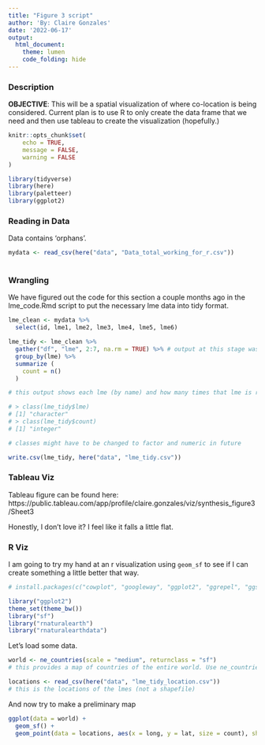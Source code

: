 ```yaml
---
title: "Figure 3 script"
author: 'By: Claire Gonzales'
date: '2022-06-17'
output: 
  html_document: 
    theme: lumen
    code_folding: hide
---
```


### Description

**OBJECTIVE**: This will be a spatial visualization of where co-location is being considered. Current plan is to use R to only create the data frame that we need and then use tableau to create the visualization (hopefully.)


```r
knitr::opts_chunk$set(
	echo = TRUE,
	message = FALSE,
	warning = FALSE
)

library(tidyverse)
library(here)
library(paletteer)
library(ggplot2)

```


### Reading in Data

Data contains 'orphans'. 

```r
mydata <- read_csv(here("data", "Data_total_working_for_r.csv"))
  
```

### Wrangling

We have figured out the code for this section a couple months ago in the lme_code.Rmd script to put the necessary lme data into tidy format.

```r
lme_clean <- mydata %>% 
  select(id, lme1, lme2, lme3, lme4, lme5, lme6)

lme_tidy <- lme_clean %>% 
  gather("df", "lme", 2:7, na.rm = TRUE) %>% # output at this stage was QC'd to make sure that the code worked (it did!)
  group_by(lme) %>% 
  summarize (
    count = n()
  )

# this output shows each lme (by name) and how many times that lme is referenced in the literature. North Sea far in the lead, being mentioned 34 times. 

# > class(lme_tidy$lme)
# [1] "character"
# > class(lme_tidy$count)
# [1] "integer"

# classes might have to be changed to factor and numeric in future
```

```r
write.csv(lme_tidy, here("data", "lme_tidy.csv"))
```

### Tableau Viz

Tableau figure can be found here: https://public.tableau.com/app/profile/claire.gonzales/viz/synthesis_figure3/Sheet3

Honestly, I don't love it? I feel like it falls a little flat.

### R Viz

I am going to try my hand at an r visualization using `geom_sf` to see if I can create something a little better that way.

```r
# install.packages(c("cowplot", "googleway", "ggplot2", "ggrepel", "ggspatial", "libwgeom", "sf", "rnaturalearth", "rnaturalearthdata"))

library("ggplot2")
theme_set(theme_bw())
library("sf")
library("rnaturalearth")
library("rnaturalearthdata")
```

Let's load some data.
```r

world <- ne_countries(scale = "medium", returnclass = "sf") 
# this provides a map of countries of the entire world. Use ne_countries to pull country data and choose the scale

locations <- read_csv(here("data", "lme_tidy_location.csv"))
# this is the locations of the lmes (not a shapefile)

```

And now try to make a preliminary map
```r
ggplot(data = world) +
  geom_sf() +
  geom_point(data = locations, aes(x = long, y = lat, size = count), shape = 23, fill = "darkred")
```

